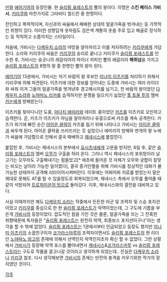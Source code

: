 [[만화]] [[에어기어]]의 등장인물.
현 [[슬리핑 포레스트]]의 뿔의 왕이다. 
이명은 '''스킨 페이스 가비시'''. [[키리쿠]]와 마찬가지로 그라비티 칠드런 중 한명이다.

잔인하고 폭력적이며, 자신과의 싸움에서 패배한 상대의 얼굴가죽을 벗겨내는 등 가학적인 취향이 있다. 이러한 성향답게 옷차림도 검은색 계통의 옷을 주로 입고 해골로 장식하는 등 칙칙하고 소름끼치는 스타일이다.

처음에, 가비시는 [[다케우치 소라]]의 야망을 알아차리고 이를 저지하려는 [[키리쿠]]에게 가담한다. 소라와 키리쿠의 싸움은 [[키리쿠]]의 승리로 끝나고 키리쿠가 [[슬리핑 포레스트]]를 인수한 후, 가비시는 송곳니의 레갈리아의 마이너 카피인 뿔의 레갈리아 '''해취넘'''을 가지고 [[슬리핑 포레스트]]의 8명의 왕 중 한명인 뿔의 왕이 된다. 

[[에어기어]] 13권에서, 가비시는 차기 바람의 왕 후보인 [[미나미 이츠키]]를 처리하기 위해서 키리쿠에 의해 파견된다. 이츠키에 대한 정보를 얻어내는 도중에 가비시는 여러 라이더와 싸워 이겨 그들의 얼굴가죽을 벗겨낸후 경고메시지를 남기고, 전 바람의 왕이었던 [[다케우치 소라]]와 [[노야마노 리카]]를 습격하지만 분쟁을 일으키기 싫었던 [[툴 토울 투]]의 멤버 [[카논]]에게 방해받는다.

이츠키를 찾아다니던 도중, [[아다치 에미리]]와 데이트 중이었던 [[카즈]]를 이츠키로 오인하고 습격한다. 곧, 카즈가 이츠키가 아님을 알아차리나 유흥으로써 카즈를 계속 공격한다. 카즈가 위기에 빠진 순간 [[아이온 클락]]이 카즈를 돕기 위해 나타나고 가비시는 [[아이온 클락]]과 싸우게 된다. 아이온 클락을 쓰러뜨리는 듯 싶었으나 에미리의 방해와 번개의 왕 누에가 싸움에 가담함으로 인해서 결국 패배하고 [[제네시스]]에 붙잡힌다.

붙잡힌 후, 가비시는 제네시스의 본부에서 [[요시츠네]]에게 고문을 받지만, 6일 후, 같은 [[슬리핑 포레스트]]의 멤버 [[오무]]가 구출을 하러 온다. 그러나 역시 제네시스의 포위망이라 날고기는 오무라도 구출해내기는 힘들었고[* 애초에 들어온 것 자체가 오무와 궁합이 잘맞는 비오는 날이라 가능한 일이였다], 결국 증거인멸을 위해 가비시를 정상적인 대화가 불가능한 상태까지 공격해 리타이어시켜버린다. 이후에는 어찌어찌 치료를 받았는지 말은 제대로 못해도 AT를 탈 수 있을정도로 회복되었으며, 제네시스 측에서 오무를 풀어줄 때 같이 석방되어 [[트로파이온의 탑]]으로 돌아갔다. 이후, 제네시스와의 결전을 대비하고 있다.

사실 이때까지만 해도 [[다케우치 소라]]는 작중에서 든든한 아군 및 조력자 및 스승 포지션이었고 [[키리쿠]]를 중심으로 한 현 [[슬리핑 포레스트]]가 악역이었는데, 그 구도에 기름을 부은게 [[가비시]]의 등장이었다. 압도적인 힘을 가진 것은 물론, 얼굴가죽을 뜨는 그 잔혹한 취향때문에 독자들은 "[[슬리핑 포레스트]]는 완전히 악역, 최종보스 포지션이구나"라는 생각을 할 수 밖에 없었다. [[슬리핑 포레스트]]는 1권에서부터 언급되었고 등장도 했지만 [[미나미 이츠키]]의 소꿉친구이자 [[코가라스마루]]의 조력자이면서도 [[슬리핑 포레스트]]의 현 리더인 [[노야마노 링고]]의 존재에 의해서 선역인지 악역인지조차 확신 할 수 없었다. 그런 상황에서 [[가비시]]가 등장해 악역 포스를 뿜어내면서 [[제네시스]]&[[코가라스마루]] vs [[슬리핑 포레스트]]라는 구도로 작품을 끌고나갈 것이라고 생각하게 되었는데.. 진실은 [[다케우치 소라]]나 [[키리쿠]] 참조. 다시 생각해보면 [[가비시]]의 존재는 반전의 충격을 키우기위한 작가의 장치였던 것이다.

[[각주]]
